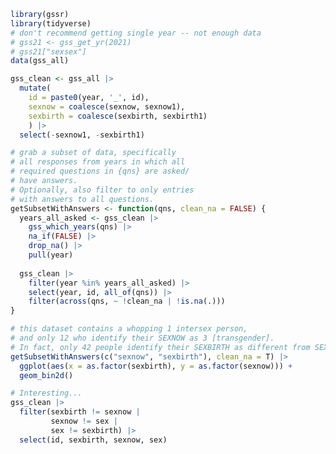 ```r
library(gssr)
library(tidyverse)
# don't recommend getting single year -- not enough data
# gss21 <- gss_get_yr(2021)
# gss21["sexsex"]
data(gss_all)

```
```r
gss_clean <- gss_all |>
  mutate(
    id = paste0(year, '_', id),
    sexnow = coalesce(sexnow, sexnow1),
    sexbirth = coalesce(sexbirth, sexbirth1)
    ) |>
  select(-sexnow1, -sexbirth1)
```


```r
# grab a subset of data, specifically
# all responses from years in which all
# required questions in {qns} are asked/
# have answers.
# Optionally, also filter to only entries
# with answers to all questions.
getSubsetWithAnswers <- function(qns, clean_na = FALSE) {
  years_all_asked <- gss_clean |>
    gss_which_years(qns) |>
    na_if(FALSE) |>
    drop_na() |>
    pull(year)
  
  gss_clean |>
    filter(year %in% years_all_asked) |>
    select(year, id, all_of(qns)) |>
    filter(across(qns, ~ !clean_na | !is.na(.)))
}
```

```r
# this dataset contains a whopping 1 intersex person,
# and only 12 who identify their SEXNOW as 3 [transgender].
# In fact, only 42 people identify their SEXBIRTH as different from SEXNOW.
getSubsetWithAnswers(c("sexnow", "sexbirth"), clean_na = T) |>
  ggplot(aes(x = as.factor(sexbirth), y = as.factor(sexnow))) +
  geom_bin2d()
```
```r
# Interesting...
gss_clean |> 
  filter(sexbirth != sexnow |
         sexnow != sex |
         sex != sexbirth) |> 
  select(id, sexbirth, sexnow, sex)
```

